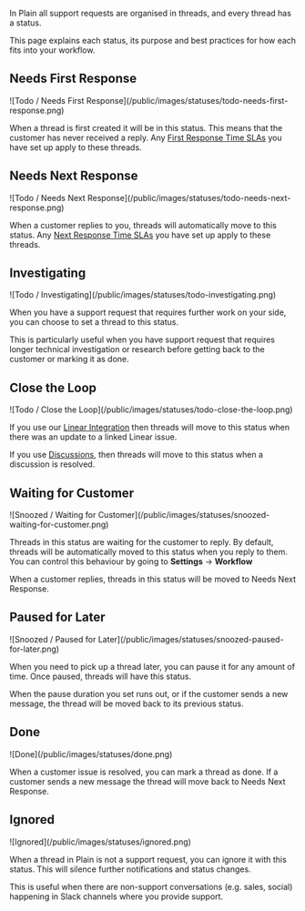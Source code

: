 In Plain all support requests are organised in threads, and every thread has a status.

This page explains each status, its purpose and best practices for how each fits into your workflow.

## Needs First Response

<Frame>![Todo / Needs First Response](/public/images/statuses/todo-needs-first-response.png)</Frame>

When a thread is first created it will be in this status. This means that the customer has never received a reply. Any [First Response Time SLAs](/tiers#slas) you have set up apply to these threads.

## Needs Next Response

<Frame>![Todo / Needs Next Response](/public/images/statuses/todo-needs-next-response.png)</Frame>

When a customer replies to you, threads will automatically move to this status. Any [Next Response Time SLAs](/tiers#slas) you have set up apply to these threads.

## Investigating

<Frame>![Todo / Investigating](/public/images/statuses/todo-investigating.png)</Frame>

When you have a support request that requires further work on your side, you can choose to set a thread to this status.

This is particularly useful when you have support request that requires longer technical investigation or research before getting back to the customer or marking it as done.

## Close the Loop

<Frame>![Todo / Close the Loop](/public/images/statuses/todo-close-the-loop.png)</Frame>

If you use our [Linear Integration](/integrations/linear) then threads will move to this status when there was an update to a linked Linear issue.

If you use [Discussions](/thread-discussions), then threads will move to this status when a discussion is resolved.

## Waiting for Customer

<Frame>
  ![Snoozed / Waiting for Customer](/public/images/statuses/snoozed-waiting-for-customer.png)
</Frame>

Threads in this status are waiting for the customer to reply. By default, threads will be automatically moved to this status when you reply to them. You can control this behaviour by going to **Settings** → **Workflow**

When a customer replies, threads in this status will be moved to Needs Next Response.

## Paused for Later

<Frame>![Snoozed / Paused for Later](/public/images/statuses/snoozed-paused-for-later.png)</Frame>

When you need to pick up a thread later, you can pause it for any amount of time. Once paused, threads will have this status.

When the pause duration you set runs out, or if the customer sends a new message, the thread will be moved back to its previous status.

## Done

<Frame>![Done](/public/images/statuses/done.png)</Frame>

When a customer issue is resolved, you can mark a thread as done. If a customer sends a new message the thread will move back to Needs Next Response.

## Ignored

<Frame>![Ignored](/public/images/statuses/ignored.png)</Frame>

When a thread in Plain is not a support request, you can ignore it with this status. This will silence further notifications and status changes.

This is useful when there are non-support conversations (e.g. sales, social) happening in Slack channels where you provide support.
